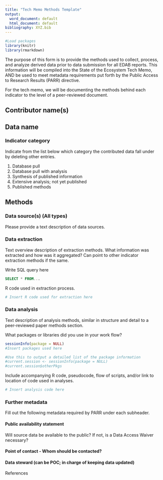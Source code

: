 ```yaml
---
title: "Tech Memo Methods Template"
output:
  word_document: default
  html_document: default
bibliography: XYZ.bib
---
```

<!-- STOP!!!!! INSERT THE FILE NAME OF YOUR .bib BIBLIOGRAPHY ABOVE.--> 

```r

#Load packages
library(knitr)
library(rmarkdown)

```

The purpose of this form is to provide the methods used to collect, process, and analyze derived data prior to data submission for all EDAB reports. This information will be compiled into the State of the Ecosystem Tech Memo, AND be used to meet metadata requirements put forth by the Public Access to Research Results (PARR) directive. 

For the tech memo, we will be documenting the methods behind each indicator to the level of a peer-reviewed document.


## Contributor name(s)


## Data name

### Indicator category 
Indicate from the list below which category the contributed data fall under by deleting other entries.

1. Database pull
2. Database pull with analysis
3. Synthesis of published information
4. Extensive analysis; not yet published
5. Published methods


## Methods


### Data source(s) (All types)
Please provide a text description of data sources. 



### Data extraction 
Text overview description of extraction methods. What information was extracted and how was it aggregated? Can point to other indicator extraction methods if the same.



Write SQL query here
```sql
SELECT * FROM...
```

R code used in extraction process.
```r
# Insert R code used for extraction here
```

### Data analysis
Text description of analysis methods, similar in structure and detail to a peer-reviewed paper methods section.






What packages or libraries did you use in your work flow?
```r
sessionInfo(package = NULL)
#Insert packages used here

#Use this to output a detailed list of the package information
#current.session <- sessionInfo(package = NULL)
#current.session$otherPkgs
```


Include accompanying R code, pseudocode, flow of scripts, and/or link to location of code used in analyses.
```r
# Insert analysis code here
```



### Further metadata
Fill out the following metadata required by PARR under each subheader.


#### Public availability statement
Will source data be available to the public? If not, is a Data Access Waiver necessary?


#### Point of contact - Whom should be contacted?


#### Data steward (can be POC; in charge of keeping data updated)

References
<!-- References must be submitted in BibTeX format. When compiling this document, they will appear in this section. There is no need to write them out here. Don't forget to include the name of your .bib file in the YAML header (fill in XYZ.bib in YAML header)!!!!!--> 






